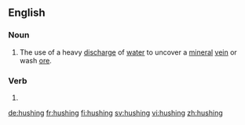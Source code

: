 ==English==

===Noun===
{{en-noun}}

# The use of a heavy [[discharge]] of [[water]] to uncover a [[mineral]] [[vein]] or wash [[ore]].

===Verb===
{{head|en|present participle}}

# {{present participle of|hush|lang=en}}

[[de:hushing]]
[[fr:hushing]]
[[fi:hushing]]
[[sv:hushing]]
[[vi:hushing]]
[[zh:hushing]]